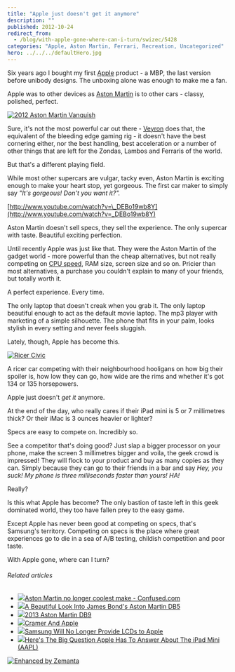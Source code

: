 ```yaml
---
title: "Apple just doesn't get it anymore"
description: ""
published: 2012-10-24
redirect_from:
  - /blog/with-apple-gone-where-can-i-turn/swizec/5428
categories: "Apple, Aston Martin, Ferrari, Recreation, Uncategorized"
hero: ../../../defaultHero.jpg
---
```


Six years ago I bought my first [Apple](http://www.apple.com "Apple") product - a MBP, the last version before unibody designs. The unboxing alone was enough to make me a fan.

Apple was to other devices as [Aston Martin](http://www.astonmartin.co.uk/ "Aston Martin") is to other cars - classy, polished, perfect.

[![2012 Aston Martin Vanquish](https://swizec.com/wp-content/uploads/2012/10/2012-Aston-Martin-Vanquish-8-1024x602.jpg "2012 Aston Martin Vanquish")](https://swizec.com/wp-content/uploads/2012/10/2012-Aston-Martin-Vanquish-8.jpg)

Sure, it's not the most powerful car out there - [Veyron](http://en.wikipedia.org/wiki/Bugatti_Veyron "Bugatti Veyron") does that, the equivalent of the bleeding edge gaming rig - it doesn't have the best cornering either, nor the best handling, best acceleration or a number of other things that are left for the Zondas, Lambos and Ferraris of the world.

But that's a different playing field.

While most other supercars are vulgar, tacky even, Aston Martin is exciting enough to make your heart stop, yet gorgeous. The first car maker to simply say _"It's gorgeous! Don't you want it?"._

[http://www.youtube.com/watch?v=\_DEBo19wb8Y](http://www.youtube.com/watch?v=_DEBo19wb8Y)

Aston Martin doesn't sell specs, they sell the experience. The only supercar with taste. Beautiful exciting perfection.

Until recently Apple was just like that. They were the Aston Martin of the gadget world - more powerful than the cheap alternatives, but not really competing on [CPU speed](http://en.wikipedia.org/wiki/Instructions_per_second "Instructions per second"), RAM size, screen size and so on. Pricier than most alternatives, a purchase you couldn't explain to many of your friends, but totally worth it.

A perfect experience. Every time.

The only laptop that doesn't creak when you grab it. The only laptop beautiful enough to act as the default movie laptop. The mp3 player with marketing of a simple silhouette. The phone that fits in your palm, looks stylish in every setting and never feels sluggish.

Lately, though, Apple has become this.

[![Ricer Civic](https://swizec.com/wp-content/uploads/2012/10/ricer_civic_2.jpg "Ricer Civic")](https://swizec.com/wp-content/uploads/2012/10/ricer_civic_2.jpg)

A ricer car competing with their neighbourhood hooligans on how big their spoiler is, how low they can go, how wide are the rims and whether it's got 134 or 135 horsepowers.

Apple just doesn't _get it_ anymore.

At the end of the day, who really cares if their iPad mini is 5 or 7 millimetres thick? Or their iMac is 3 ounces heavier or lighter?

Specs are easy to compete on. Incredibly so.

See a competitor that's doing good? Just slap a bigger processor on your phone, make the screen 3 millimetres bigger and voila, the geek crowd is impressed! They will flock to your product and buy as many copies as they can. Simply because they can go to their friends in a bar and say _Hey, you suck! My phone is three milliseconds faster than yours! HA!_

Really?

Is this what Apple has become? The only bastion of taste left in this geek dominated world, they too have fallen prey to the easy game.

Except Apple has never been good at competing on specs, that's Samsung's territory. Competing on specs is the place where great experiences go to die in a sea of A/B testing, childish competition and poor taste.

With Apple gone, where can I turn?

###### Related articles

- [![](https://i.zemanta.com/noimg_118_80_80.jpg)](http://www.confused.com/car-insurance/news/aston-martin-no-longer-coolest-make-1917)[Aston Martin no longer coolest make - Confused.com](http://www.confused.com/car-insurance/news/aston-martin-no-longer-coolest-make-1917)
- [![](https://i.zemanta.com/118452156_80_80.jpg)](http://hypebeast.com/2012/10/a-beautiful-look-into-james-bonds-aston-martin-db5/)[A Beautiful Look Into James Bond's Aston Martin DB5](http://hypebeast.com/2012/10/a-beautiful-look-into-james-bonds-aston-martin-db5/)
- [![](https://i.zemanta.com/113119209_80_80.jpg)](http://www.werd.com/17088/2013-aston-martin-db9/)[2013 Aston Martin DB9](http://www.werd.com/17088/2013-aston-martin-db9/)
- [![](https://i.zemanta.com/120785020_80_80.jpg)](http://seekingalpha.com/article/943771-cramer-and-apple?source=feed)[Cramer And Apple](http://seekingalpha.com/article/943771-cramer-and-apple?source=feed)
- [![](https://i.zemanta.com/120481156_80_80.jpg)](http://hothardware.com/News/Samsung-Will-No-Longer-Provide-LCDs-to-Apple/)[Samsung Will No Longer Provide LCDs to Apple](http://hothardware.com/News/Samsung-Will-No-Longer-Provide-LCDs-to-Apple/)
- [![](https://i.zemanta.com/120655116_80_80.jpg)](http://www.businessinsider.com/how-will-apple-market-the-ipad-mini-2012-10)[Here's The Big Question Apple Has To Answer About The iPad Mini (AAPL)](http://www.businessinsider.com/how-will-apple-market-the-ipad-mini-2012-10)

[![Enhanced by Zemanta](https://img.zemanta.com/zemified_e.png?x-id=7b009c8c-afdb-4bb5-a0fe-a4ccc4987304)](http://www.zemanta.com/?px "Enhanced by Zemanta")
